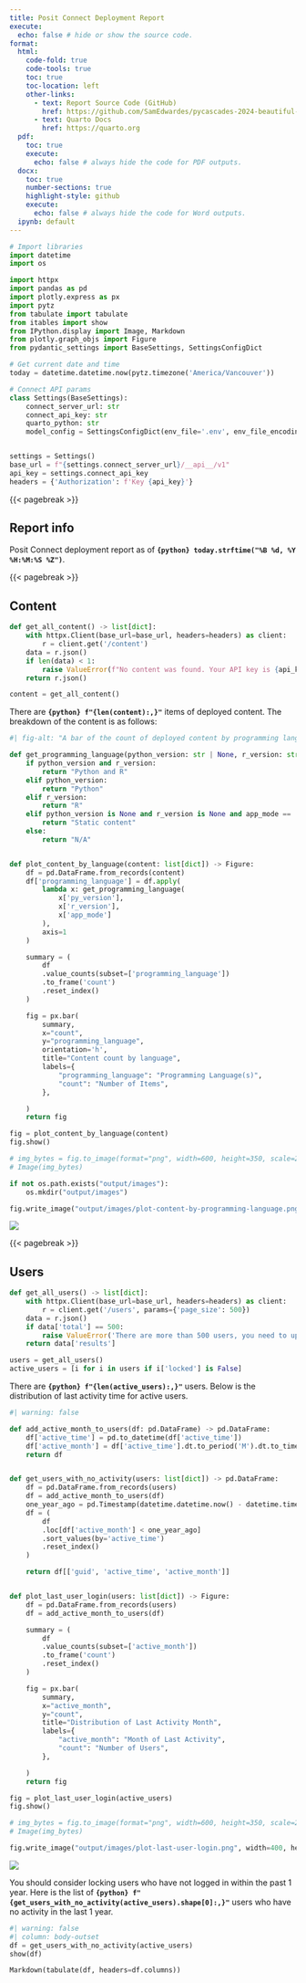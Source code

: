 ```yaml
---
title: Posit Connect Deployment Report
execute:
  echo: false # hide or show the source code.
format:
  html:
    code-fold: true
    code-tools: true
    toc: true
    toc-location: left
    other-links:
      - text: Report Source Code (GitHub)
        href: https://github.com/SamEdwardes/pycascades-2024-beautiful-reporting-with-quarto
      - text: Quarto Docs
        href: https://quarto.org
  pdf:
    toc: true
    execute:
      echo: false # always hide the code for PDF outputs.
  docx:
    toc: true
    number-sections: true
    highlight-style: github
    execute:
      echo: false # always hide the code for Word outputs.
  ipynb: default
---
```


```python
# Import libraries
import datetime
import os

import httpx
import pandas as pd
import plotly.express as px
import pytz
from tabulate import tabulate
from itables import show
from IPython.display import Image, Markdown
from plotly.graph_objs import Figure
from pydantic_settings import BaseSettings, SettingsConfigDict
```

```python
# Get current date and time
today = datetime.datetime.now(pytz.timezone('America/Vancouver'))

# Connect API params
class Settings(BaseSettings):
    connect_server_url: str
    connect_api_key: str
    quarto_python: str
    model_config = SettingsConfigDict(env_file='.env', env_file_encoding='utf-8')


settings = Settings()
base_url = f"{settings.connect_server_url}/__api__/v1"
api_key = settings.connect_api_key
headers = {'Authorization': f'Key {api_key}'}
```

{{< pagebreak >}}

## Report info

Posit Connect deployment report as of **`{python} today.strftime("%B %d, %Y %H:%M:%S %Z")`**.

{{< pagebreak >}}

## Content

```python
def get_all_content() -> list[dict]:
    with httpx.Client(base_url=base_url, headers=headers) as client:
        r = client.get('/content')
    data = r.json()
    if len(data) < 1:
        raise ValueError(f"No content was found. Your API key is {api_key}. Your data is {data}")
    return r.json()

content = get_all_content()
```

There are **`{python} f"{len(content):,}"`** items of deployed content. The breakdown of the content is as follows:

::: {.content-visible when-format="html"}

```python
#| fig-alt: "A bar of the count of deployed content by programming language"

def get_programming_language(python_version: str | None, r_version: str | None, app_mode: str) -> str:
    if python_version and r_version:
        return "Python and R"
    elif python_version:
        return "Python"
    elif r_version:
        return "R"
    elif python_version is None and r_version is None and app_mode == 'static' or app_mode == 'rmd-static':
        return "Static content"
    else:
        return "N/A"


def plot_content_by_language(content: list[dict]) -> Figure:
    df = pd.DataFrame.from_records(content)
    df['programming_language'] = df.apply(
        lambda x: get_programming_language(
            x['py_version'],
            x['r_version'],
            x['app_mode']
        ),
        axis=1
    )

    summary = (
        df
        .value_counts(subset=['programming_language'])
        .to_frame('count')
        .reset_index()
    )

    fig = px.bar(
        summary,
        x="count",
        y="programming_language",
        orientation='h',
        title="Content count by language",
        labels={
            "programming_language": "Programming Language(s)",
            "count": "Number of Items",
        },

    )
    return fig

fig = plot_content_by_language(content)
fig.show()
```

:::

::: {.content-visible unless-format="html"}

```python
# img_bytes = fig.to_image(format="png", width=600, height=350, scale=2)
# Image(img_bytes)

if not os.path.exists("output/images"):
    os.mkdir("output/images")

fig.write_image("output/images/plot-content-by-programming-language.png", width=400, height=250, scale=1)
```


![](output/images/plot-content-by-programming-language.png)

:::

{{< pagebreak >}}

## Users

```python
def get_all_users() -> list[dict]:
    with httpx.Client(base_url=base_url, headers=headers) as client:
        r = client.get('/users', params={'page_size': 500})
    data = r.json()
    if data['total'] == 500:
        raise ValueError('There are more than 500 users, you need to update this function to perform pagination.')
    return data['results']

users = get_all_users()
active_users = [i for i in users if i['locked'] is False]
```


There are **`{python} f"{len(active_users):,}"`** users. Below is the distribution of last activity time for active users.

::: {.content-visible when-format="html"}

```python
#| warning: false

def add_active_month_to_users(df: pd.DataFrame) -> pd.DataFrame:
    df['active_time'] = pd.to_datetime(df['active_time'])
    df['active_month'] = df['active_time'].dt.to_period('M').dt.to_timestamp()
    return df


def get_users_with_no_activity(users: list[dict]) -> pd.DataFrame:
    df = pd.DataFrame.from_records(users)
    df = add_active_month_to_users(df)
    one_year_ago = pd.Timestamp(datetime.datetime.now() - datetime.timedelta(days=365))
    df = (
        df
        .loc[df['active_month'] < one_year_ago]
        .sort_values(by='active_time')
        .reset_index()
    )

    return df[['guid', 'active_time', 'active_month']]


def plot_last_user_login(users: list[dict]) -> Figure:
    df = pd.DataFrame.from_records(users)
    df = add_active_month_to_users(df)

    summary = (
        df
        .value_counts(subset=['active_month'])
        .to_frame('count')
        .reset_index()
    )

    fig = px.bar(
        summary,
        x="active_month",
        y="count",
        title="Distribution of Last Activity Month",
        labels={
            "active_month": "Month of Last Activity",
            "count": "Number of Users",
        },

    )
    return fig

fig = plot_last_user_login(active_users)
fig.show()
```

:::

::: {.content-visible unless-format="html"}

```python
# img_bytes = fig.to_image(format="png", width=600, height=350, scale=2)
# Image(img_bytes)

fig.write_image("output/images/plot-last-user-login.png", width=400, height=250, scale=1)
```


![](output/images/plot-last-user-login.png)

:::

You should consider locking users who have not logged in within the past 1 year. Here is the list of **`{python} f"{get_users_with_no_activity(active_users).shape[0]:,}"`** users who have no activity in the last 1 year.

::: {.content-visible when-format="html"}

```python
#| warning: false
#| column: body-outset
df = get_users_with_no_activity(active_users)
show(df)
```

:::

::: {.content-visible unless-format="html"}

```python
Markdown(tabulate(df, headers=df.columns))
```

:::